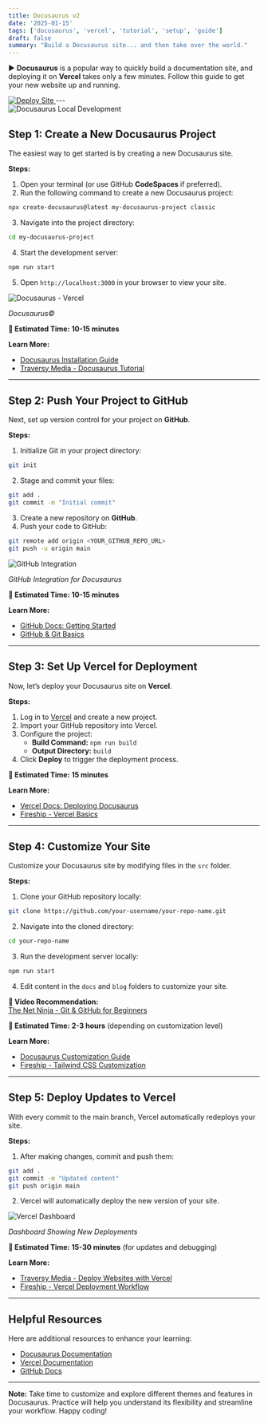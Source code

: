```yaml
---
title: Docusaurus v2
date: '2025-01-15'
tags: ['docusaurus', 'vercel', 'tutorial', 'setup', 'guide']
draft: false
summary: "Build a Docusaurus site... and then take over the world."
---
```


► **Docusaurus** is a popular way to quickly build a documentation site, and deploying it on **Vercel** takes only a few minutes. Follow this guide to get your new website up and running.
<div style={{ display: "flex", gap: "10px" }}>
  <a href="https://docusaurus-2-jet-xi.vercel.app/" target="_blank"> 
    <img 
      src="/static/images/deploy.png" 
      alt="Deploy Site"
      style={{ width: "118px", height: "33px", objectFit: "contain" }}
    />
  </a>
---

<div style={{ textAlign: "center" }}>
  <img src="/static/images/docusaurus-terminal.jpg" alt="Docusaurus Local Development" />
</div>

## **Step 1: Create a New Docusaurus Project**

The easiest way to get started is by creating a new Docusaurus site.

**Steps:**
1. Open your terminal (or use GitHub **CodeSpaces** if preferred).
2. Run the following command to create a new Docusaurus project:  
```bash
npx create-docusaurus@latest my-docusaurus-project classic
```
3. Navigate into the project directory:  
```bash
cd my-docusaurus-project
```
4. Start the development server:  
```bash
npm run start
```
5. Open `http://localhost:3000` in your browser to view your site.

<div style={{ textAlign: "center" }}>
  <img src="/static/images/docusaurus-preview.png" alt="Docusaurus - Vercel" />
  <p><em>Docusaurus©</em></p>
</div>

**📌 Estimated Time:** **10-15 minutes**

**Learn More:**  
- [Docusaurus Installation Guide](https://docusaurus.io/docs/installation)  
- [Traversy Media - Docusaurus Tutorial](https://www.youtube.com/watch?v=V4v6t7nDq6M)

---

## **Step 2: Push Your Project to GitHub**

Next, set up version control for your project on **GitHub**.

**Steps:**
1. Initialize Git in your project directory:  
```bash
git init
```
2. Stage and commit your files:  
```bash
git add .
git commit -m "Initial commit"
```
3. Create a new repository on **GitHub**.
4. Push your code to GitHub:  
```bash
git remote add origin <YOUR_GITHUB_REPO_URL>
git push -u origin main
```
<div style={{ textAlign: "center" }}>
  <img src="/static/images/github2.jpg" alt="GitHub Integration" />
  <p><em>GitHub Integration for Docusaurus</em></p>
</div>

**📌 Estimated Time:** **10-15 minutes**

**Learn More:**  
- [GitHub Docs: Getting Started](https://docs.github.com/en/get-started)  
- [GitHub & Git Basics](https://www.youtube.com/watch?v=RGOj5yH7evk)

---

## **Step 3: Set Up Vercel for Deployment**

Now, let’s deploy your Docusaurus site on **Vercel**.

**Steps:**
1. Log in to [Vercel](https://vercel.com/) and create a new project.
2. Import your GitHub repository into Vercel.
3. Configure the project:
   - **Build Command:** `npm run build`
   - **Output Directory:** `build`
4. Click **Deploy** to trigger the deployment process.

**📌 Estimated Time:** **15 minutes**

**Learn More:**  
- [Vercel Docs: Deploying Docusaurus](https://vercel.com/guides/deploying-docusaurus-with-vercel)  
- [Fireship - Vercel Basics](https://www.youtube.com/watch?v=4wD00RT6d-g)

---

## **Step 4: Customize Your Site**

Customize your Docusaurus site by modifying files in the `src` folder.

**Steps:**
1. Clone your GitHub repository locally:  
```bash
git clone https://github.com/your-username/your-repo-name.git
```
2. Navigate into the cloned directory:
```bash
cd your-repo-name
```
3. Run the development server locally:
```bash
npm run start
```
4. Edit content in the `docs` and `blog` folders to customize your site.

**🎥 Video Recommendation:**  
[The Net Ninja - Git & GitHub for Beginners](https://www.youtube.com/watch?v=RGOj5yH7evk)

**📌 Estimated Time:** **2-3 hours** (depending on customization level)

**Learn More:**  
- [Docusaurus Customization Guide](https://docusaurus.io/docs/using-themes)  
- [Fireship - Tailwind CSS Customization](https://www.youtube.com/watch?v=kPLbd1BzOjI)

---

## **Step 5: Deploy Updates to Vercel**

With every commit to the main branch, Vercel automatically redeploys your site.

**Steps:**
1. After making changes, commit and push them:  
```bash
git add .
git commit -m "Updated content"
git push origin main
```
2. Vercel will automatically deploy the new version of your site.

<div style={{ textAlign: "center" }}>
  <img src="/static/images/vercel-dashboard2.jpg" alt="Vercel Dashboard" />
  <p><em>Dashboard Showing New Deployments</em></p>
</div>

**📌 Estimated Time:** **15-30 minutes** (for updates and debugging)

**Learn More:**  
- [Traversy Media - Deploy Websites with Vercel](https://www.youtube.com/watch?v=mT3-0xIoD8k)  
- [Fireship - Vercel Deployment Workflow](https://www.youtube.com/watch?v=srGXHghGw6A)

---

## **Helpful Resources**

Here are additional resources to enhance your learning:  
- [Docusaurus Documentation](https://docusaurus.io/docs)  
- [Vercel Documentation](https://vercel.com/docs)  
- [GitHub Docs](https://docs.github.com/)

---

**Note:** Take time to customize and explore different themes and features in Docusaurus. Practice will help you understand its flexibility and streamline your workflow. Happy coding!
